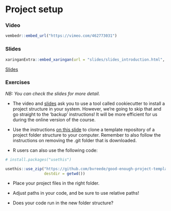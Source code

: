 # Project setup

### Video

```r
vembedr::embed_url("https://vimeo.com/462773031")
```

### Slides

```r
xaringanExtra::embed_xaringan(url = "slides/slides_introduction.html", ratio = "4:3")
```

[Slides](slides/slides_project-setup.html#3)

### Exercises

_NB: You can check the slides for more detail._

* The video and [slides](../slides/slides_project-setup.html#4) ask you to use a tool called cookiecutter to install a project structure in your system. However, we're going to skip that and go straight to the 'backup' instructions! It will be more efficient for us during the online version of the course.

* Use the instructions [on this slide](../slides/slides_project-setup.html#6) to clone a template repository of a project folder structure to your computer. Remember to also follow the instructions on removing the .git folder that is downloaded.

* R users can also use the following code:

```r

# install.packages("usethis")

usethis::use_zip("https://github.com/bvreede/good-enough-project-template/archive/refs/heads/master.zip",
                 destdir = getwd())
```


* Place your project files in the right folder.

* Adjust paths in your code, and be sure to use relative paths!

* Does your code run in the new folder structure?

